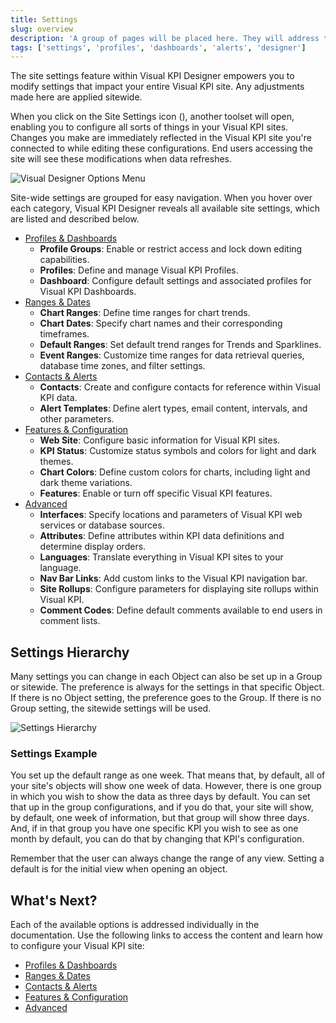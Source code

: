 ```yaml
---
title: Settings
slug: overview
description: 'A group of pages will be placed here. They will address topics related to the customization of profiles, dashboards, contacts, alerts, and site settings in general.'
tags: ['settings', 'profiles', 'dashboards', 'alerts', 'designer']
---
```


<head>
  <title>Settings Overview</title>
  <meta name="keywords" content="settings, site configuration, profiles, dashboards, alerts, contacts, advanced settings, Visual KPI Designer"/>
</head>


The site settings feature within Visual KPI Designer empowers you to modify settings that impact your entire Visual KPI site. Any adjustments made here are applied sitewide.

When you click on the Site Settings icon (<PngFont name='options28' />), another toolset will open, enabling you to configure all sorts of things in your Visual KPI sites. Changes you make are immediately reflected in the Visual KPI site you're connected to while editing these configurations. End users accessing the site will see these modifications when data refreshes.

<Image
  src="media/designer/settings/overview/site-settings.png"
  alt="Visual Designer Options Menu"
  size="50%"
/>

Site-wide settings are grouped for easy navigation. When you hover over each category, Visual KPI Designer reveals all available site settings, which are listed and described below.

- [Profiles & Dashboards](/visual-kpi-designer/settings/profiles-dashboards)
    - **Profile Groups**: Enable or restrict access and lock down editing capabilities.
    - **Profiles**: Define and manage Visual KPI Profiles.
    - **Dashboard**: Configure default settings and associated profiles for Visual KPI Dashboards.
- [Ranges & Dates](/visual-kpi-designer/settings/ranges-dates)
    - **Chart Ranges**: Define time ranges for chart trends.
    - **Chart Dates**: Specify chart names and their corresponding timeframes.
    - **Default Ranges**: Set default trend ranges for Trends and Sparklines.
    - **Event Ranges**: Customize time ranges for data retrieval queries, database time zones, and filter settings.
- [Contacts & Alerts](/visual-kpi-designer/settings/contacts-alerts)
    - **Contacts**: Create and configure contacts for reference within Visual KPI data.
    - **Alert Templates**: Define alert types, email content, intervals, and other parameters.
- [Features & Configuration](/visual-kpi-designer/settings/features-config)
    - **Web Site**: Configure basic information for Visual KPI sites.
    - **KPI Status**: Customize status symbols and colors for light and dark themes.
    - **Chart Colors**: Define custom colors for charts, including light and dark theme variations.
    - **Features**: Enable or turn off specific Visual KPI features.
- [Advanced](/visual-kpi-designer/settings/advanced)
    - **Interfaces**: Specify locations and parameters of Visual KPI web services or database sources.
    - **Attributes**: Define attributes within KPI data definitions and determine display orders.
    - **Languages**: Translate everything in Visual KPI sites to your language.
    - **Nav Bar Links**: Add custom links to the Visual KPI navigation bar.
    - **Site Rollups**: Configure parameters for displaying site rollups within Visual KPI.
    - **Comment Codes**: Define default comments available to end users in comment lists.

## Settings Hierarchy

Many settings you can change in each Object can also be set up in a Group or sitewide. The preference is always for the settings in that specific Object. If there is no Object setting, the preference goes to the Group. If there is no Group setting, the sitewide settings will be used.

<Image
  src="media/designer/settings/overview/core-patterns-settings-hierarchy.png"
  alt="Settings Hierarchy"
/>

### Settings Example

You set up the default range as one week. That means that, by default, all of your site's objects will show one week of data. However, there is one group in which you wish to show the data as three days by default. You can set that up in the group configurations, and if you do that, your site will show, by default, one week of information, but that group will show three days. And, if in that group you have one specific KPI you wish to see as one month by default, you can do that by changing that KPI's configuration.

<Callout type="info" title="Default Range and User Customization">
Remember that the user can always change the range of any view. Setting a default is for the initial view when opening an object.
</Callout>

## What's Next?

Each of the available options is addressed individually in the documentation. Use the following links to access the content and learn how to configure your Visual KPI site:

- [Profiles & Dashboards](/visual-kpi-designer/settings/profiles-dashboards)
- [Ranges & Dates](/visual-kpi-designer/settings/ranges-dates)
- [Contacts & Alerts](/visual-kpi-designer/settings/contacts-alerts)
- [Features & Configuration](/visual-kpi-designer/settings/features-config)
- [Advanced](/visual-kpi-designer/settings/advanced)